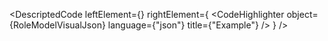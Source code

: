 
<DescriptedCode
  leftElement={<RoleModelDesc />}
  rightElement={
    <CodeHighlighter
      object={RoleModelVisualJson}
      language={"json"}
      title={"Example"}
    />
  }
/>
